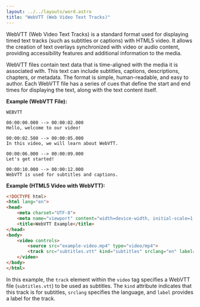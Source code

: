 ```yaml
---
layout: ../../layouts/word.astro
title: "WebVTT (Web Video Text Tracks)"
---
```

WebVTT (Web Video Text Tracks) is a standard format used for displaying timed text tracks (such as subtitles or captions) with HTML5 video. It allows the creation of text overlays synchronized with video or audio content, providing accessibility features and additional information to the media.

WebVTT files contain text data that is time-aligned with the media it is associated with. This text can include subtitles, captions, descriptions, chapters, or metadata. The format is simple, human-readable, and easy to author. Each WebVTT file has a series of cues that define the start and end times for displaying the text, along with the text content itself.

**Example (WebVTT File):**
```vtt
WEBVTT

00:00:00.000 --> 00:00:02.000
Hello, welcome to our video!

00:00:02.500 --> 00:00:05.000
In this video, we will learn about WebVTT.

00:00:06.000 --> 00:00:09.000
Let's get started!

00:00:10.000 --> 00:00:12.000
WebVTT is used for subtitles and captions.
```

**Example (HTML5 Video with WebVTT):**
```html
<!DOCTYPE html>
<html lang="en">
<head>
    <meta charset="UTF-8">
    <meta name="viewport" content="width=device-width, initial-scale=1.0">
    <title>WebVTT Example</title>
</head>
<body>
    <video controls>
        <source src="example-video.mp4" type="video/mp4">
        <track src="subtitles.vtt" kind="subtitles" srclang="en" label="English">
    </video>
</body>
</html>
```

In this example, the `track` element within the `video` tag specifies a WebVTT file (`subtitles.vtt`) to be used as subtitles. The `kind` attribute indicates that this track is for subtitles, `srclang` specifies the language, and `label` provides a label for the track.